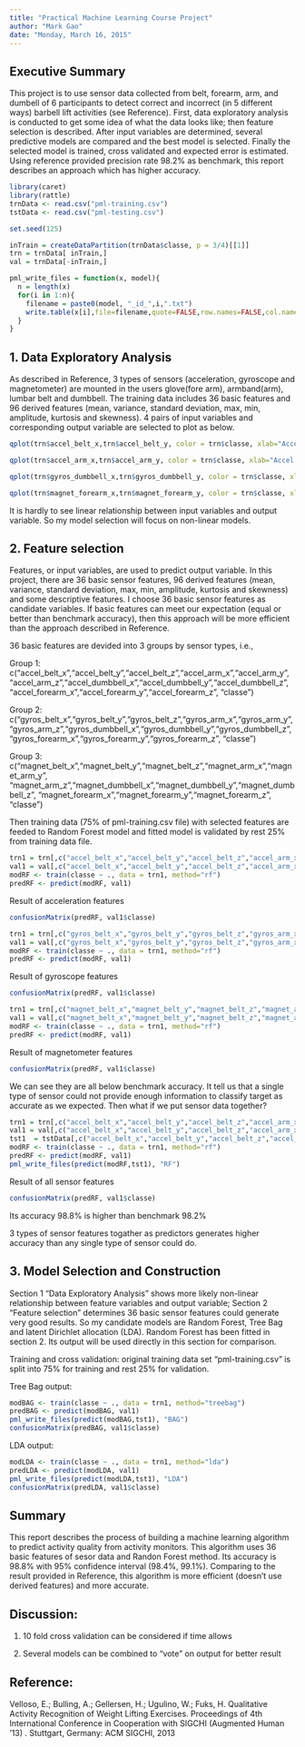 ```yaml
---
title: "Practical Machine Learning Course Project"
author: "Mark Gao"
date: "Monday, March 16, 2015"
---
```


## Executive Summary

This project is to use sensor data collected from  belt, forearm, arm, and dumbell of 6 participants to detect correct and incorrect (in 5 different ways) barbell lift activities (see Reference). First, data exploratory analysis is conducted to get some idea of what the data looks like; then feature selection is described. After input variables are determined, several predictive models are compared and the best model is selected. Finally the selected model is trained, cross validated and expected error is estimated. Using reference provided precision rate 98.2% as benchmark, this report describes an approach which has higher accuracy.

```r
library(caret)
library(rattle)
trnData <- read.csv("pml-training.csv")
tstData <- read.csv("pml-testing.csv")

set.seed(125)

inTrain = createDataPartition(trnData$classe, p = 3/4)[[1]]
trn = trnData[ inTrain,]
val = trnData[-inTrain,]

pml_write_files = function(x, model){
  n = length(x)
  for(i in 1:n){
    filename = paste0(model, "_id_",i,".txt")
    write.table(x[i],file=filename,quote=FALSE,row.names=FALSE,col.names=FALSE)
  }
}
```
## 1. Data Exploratory Analysis

As described in Reference, 3 types of sensors (acceleration, gyroscope and magnetometer) are mounted in the users glove(fore arm), armband(arm), lumbar belt and dumbbell. The training data includes 36 basic features and 96 derived features (mean, variance, standard deviation, max, min, amplitude, kurtosis and skewness). 4 pairs of input variables and corresponding output variable are selected to plot as below.

```r
qplot(trn$accel_belt_x,trn$accel_belt_y, color = trn$classe, xlab="Accel Belt X", ylab="Accel Belt y" )
```
```r
qplot(trn$accel_arm_x,trn$accel_arm_y, color = trn$classe, xlab="Accel Arm X", ylab="Accel Arm y" )
```
```r
qplot(trn$gyros_dumbbell_x,trn$gyros_dumbbell_y, color = trn$classe, xlab="Gyros Dumbbell X", ylab="Gyros Dumbbell y" )
```
```r
qplot(trn$magnet_forearm_x,trn$magnet_forearm_y, color = trn$classe, xlab="Magnet Forearm X", ylab="Magnet Forearm y" )
```
It is hardly to see linear relationship between input variables and output variable. So my model selection will focus on non-linear models.


## 2. Feature selection

Features, or input variables, are used to predict output variable. In this project, there are 36 basic sensor features, 96 derived features (mean, variance, standard deviation, max, min, amplitude, kurtosis and skewness) and some descriptive features. I choose 36 basic sensor features as candidate variables. If basic features can meet our expectation (equal or better than benchmark accuracy), then this approach will be more efficient than the approach described in Reference.

36 basic features are devided into 3 groups by sensor types, i.e.,

Group 1: c("accel_belt_x","accel_belt_y","accel_belt_z","accel_arm_x","accel_arm_y", "accel_arm_z","accel_dumbbell_x","accel_dumbbell_y","accel_dumbbell_z", "accel_forearm_x","accel_forearm_y","accel_forearm_z", "classe")

Group 2: c("gyros_belt_x","gyros_belt_y","gyros_belt_z","gyros_arm_x","gyros_arm_y", "gyros_arm_z","gyros_dumbbell_x","gyros_dumbbell_y","gyros_dumbbell_z", "gyros_forearm_x","gyros_forearm_y","gyros_forearm_z",  "classe")

Group 3: c("magnet_belt_x","magnet_belt_y","magnet_belt_z","magnet_arm_x","magnet_arm_y", "magnet_arm_z","magnet_dumbbell_x","magnet_dumbbell_y","magnet_dumbbell_z", "magnet_forearm_x","magnet_forearm_y","magnet_forearm_z", "classe")

Then training data (75% of pml-training.csv file) with selected features are feeded to Random Forest model and fitted model is validated by rest 25% from training data file.

```r
trn1 = trn[,c("accel_belt_x","accel_belt_y","accel_belt_z","accel_arm_x","accel_arm_y", "accel_arm_z","accel_dumbbell_x","accel_dumbbell_y","accel_dumbbell_z", "accel_forearm_x","accel_forearm_y","accel_forearm_z", "classe")]
val1 = val[,c("accel_belt_x","accel_belt_y","accel_belt_z","accel_arm_x","accel_arm_y", "accel_arm_z","accel_dumbbell_x","accel_dumbbell_y","accel_dumbbell_z", "accel_forearm_x","accel_forearm_y","accel_forearm_z", "classe")]
modRF <- train(classe ~ ., data = trn1, method="rf")
predRF <- predict(modRF, val1)

```
Result of acceleration features
```r
confusionMatrix(predRF, val1$classe)
```
```r
trn1 = trn[,c("gyros_belt_x","gyros_belt_y","gyros_belt_z","gyros_arm_x","gyros_arm_y", "gyros_arm_z","gyros_dumbbell_x","gyros_dumbbell_y","gyros_dumbbell_z", "gyros_forearm_x","gyros_forearm_y","gyros_forearm_z",  "classe")]
val1 = val[,c("gyros_belt_x","gyros_belt_y","gyros_belt_z","gyros_arm_x","gyros_arm_y", "gyros_arm_z","gyros_dumbbell_x","gyros_dumbbell_y","gyros_dumbbell_z", "gyros_forearm_x","gyros_forearm_y","gyros_forearm_z", "classe")]
modRF <- train(classe ~ ., data = trn1, method="rf")
predRF <- predict(modRF, val1)
```
Result of gyroscope features
```r
confusionMatrix(predRF, val1$classe)
```
```r
trn1 = trn[,c("magnet_belt_x","magnet_belt_y","magnet_belt_z","magnet_arm_x","magnet_arm_y", "magnet_arm_z","magnet_dumbbell_x","magnet_dumbbell_y","magnet_dumbbell_z", "magnet_forearm_x","magnet_forearm_y","magnet_forearm_z", "classe")]
val1 = val[,c("magnet_belt_x","magnet_belt_y","magnet_belt_z","magnet_arm_x","magnet_arm_y", "magnet_arm_z","magnet_dumbbell_x","magnet_dumbbell_y","magnet_dumbbell_z", "magnet_forearm_x","magnet_forearm_y","magnet_forearm_z",  "classe")]
modRF <- train(classe ~ ., data = trn1, method="rf")
predRF <- predict(modRF, val1)

```
Result of magnetometer features
```r
confusionMatrix(predRF, val1$classe)
```
We can see they are all below benchmark accuracy. It tell us that a single type of sensor could not provide enough information to classify target as accurate as we expected. Then what if we put sensor data together?
```r
trn1 = trn[,c("accel_belt_x","accel_belt_y","accel_belt_z","accel_arm_x","accel_arm_y", "accel_arm_z","accel_dumbbell_x","accel_dumbbell_y","accel_dumbbell_z", "accel_forearm_x","accel_forearm_y","accel_forearm_z", "gyros_belt_x","gyros_belt_y","gyros_belt_z","gyros_arm_x","gyros_arm_y", "gyros_arm_z","gyros_dumbbell_x","gyros_dumbbell_y","gyros_dumbbell_z", "gyros_forearm_x","gyros_forearm_y","gyros_forearm_z","magnet_belt_x","magnet_belt_y","magnet_belt_z","magnet_arm_x","magnet_arm_y", "magnet_arm_z","magnet_dumbbell_x","magnet_dumbbell_y","magnet_dumbbell_z", "magnet_forearm_x","magnet_forearm_y","magnet_forearm_z", "classe")]
val1 = val[,c("accel_belt_x","accel_belt_y","accel_belt_z","accel_arm_x","accel_arm_y", "accel_arm_z","accel_dumbbell_x","accel_dumbbell_y","accel_dumbbell_z", "accel_forearm_x","accel_forearm_y","accel_forearm_z", "gyros_belt_x","gyros_belt_y","gyros_belt_z","gyros_arm_x","gyros_arm_y", "gyros_arm_z","gyros_dumbbell_x","gyros_dumbbell_y","gyros_dumbbell_z", "gyros_forearm_x","gyros_forearm_y","gyros_forearm_z", "magnet_belt_x","magnet_belt_y","magnet_belt_z","magnet_arm_x","magnet_arm_y", "magnet_arm_z","magnet_dumbbell_x","magnet_dumbbell_y","magnet_dumbbell_z", "magnet_forearm_x","magnet_forearm_y","magnet_forearm_z",  "classe")]
tst1  = tstData[,c("accel_belt_x","accel_belt_y","accel_belt_z","accel_arm_x","accel_arm_y", "accel_arm_z","accel_dumbbell_x","accel_dumbbell_y","accel_dumbbell_z", "accel_forearm_x","accel_forearm_y","accel_forearm_z", "gyros_belt_x","gyros_belt_y","gyros_belt_z","gyros_arm_x","gyros_arm_y", "gyros_arm_z","gyros_dumbbell_x","gyros_dumbbell_y","gyros_dumbbell_z", "gyros_forearm_x","gyros_forearm_y","gyros_forearm_z", "magnet_belt_x","magnet_belt_y","magnet_belt_z","magnet_arm_x","magnet_arm_y", "magnet_arm_z","magnet_dumbbell_x","magnet_dumbbell_y","magnet_dumbbell_z", "magnet_forearm_x","magnet_forearm_y","magnet_forearm_z")]
modRF <- train(classe ~ ., data = trn1, method="rf")
predRF <- predict(modRF, val1)
pml_write_files(predict(modRF,tst1), "RF")
```
Result of all sensor features
```r
confusionMatrix(predRF, val1$classe)
```
Its accuracy 98.8% is higher than benchmark 98.2%

3 types of sensor features togather as predictors generates higher accuracy than any single type of sensor could do.

## 3. Model Selection and Construction

Section 1 "Data Exploratory Analysis" shows more likely non-linear relationship between feature variables and output variable; Section 2 "Feature selection" determines 36 basic sensor features could generate very good results. So my candidate models are Random Forest, Tree Bag and latent Dirichlet allocation (LDA). Random Forest has been fitted in section 2. Its output will be used directly in this section for comparison.

Training and cross validation: original training data set "pml-training.csv" is split into 75% for training and rest 25% for validation.

Tree Bag output:
```r
modBAG <- train(classe ~ ., data = trn1, method="treebag")
predBAG <- predict(modBAG, val1)
pml_write_files(predict(modBAG,tst1), "BAG")
confusionMatrix(predBAG, val1$classe)
```
LDA output:
```r
modLDA <- train(classe ~ ., data = trn1, method="lda")
predLDA <- predict(modLDA, val1)
pml_write_files(predict(modLDA,tst1), "LDA")
confusionMatrix(predLDA, val1$classe)

```
## Summary

This report describes the process of building a machine learning algorithm to predict activity quality from activity monitors. This algorithm uses 36 basic features of sesor data and Randon Forest method. Its accuracy is 98.8% with 95% confidence interval (98.4%, 99.1%). Comparing to the result provided in Reference, this algorithm is more efficient (doesn't use derived features)   and more accurate.

## Discussion: 

1. 10 fold cross validation can be considered if time allows

2. Several models can be combined to "vote" on output for better result

## Reference:

Velloso, E.; Bulling, A.; Gellersen, H.; Ugulino, W.; Fuks, H. Qualitative Activity Recognition of Weight Lifting Exercises. Proceedings of 4th International Conference in Cooperation with SIGCHI (Augmented Human '13) . Stuttgart, Germany: ACM SIGCHI, 2013
